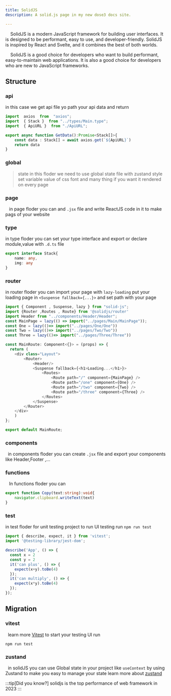 ```yaml
---
title: SolidJS
description: A solid.js page in my new dose3 docs site.

---
```


&nbsp;&nbsp;&nbsp; SolidJS is a modern JavaScript framework for building user interfaces. It is designed to be performant, easy to use, and developer-friendly. SolidJS is inspired by React and Svelte, and it combines the best of both worlds.

&nbsp;&nbsp;&nbsp; SolidJS is a good choice for developers who want to build performant, easy-to-maintain web applications. It is also a good choice for developers who are new to JavaScript frameworks.

## Structure

### api
in this case we get api file yo path your api data and return
```ts
import  axios  from  "axios";
import  { Stack }  from "../types/Main.type";
import  { ApiURL }  from "./ApiURL";

export async function GetData():Promise<Stack[]>{
    const data : Stack[] = await axios.get(`${ApiURL}`)
    return data
}
```
### global
> state
>    in this floder we need to use global state file with zustand
> style
>   set variable value of css font and many thing if you want it rendered on every page
### page
&nbsp;&nbsp; in page floder you can  and `.jsx` file and write ReactJS code in it to make pags of your website

### type
in type floder you can set your type interface and export or declare module,value with `.d.ts` file
```ts
export interface Stack{ 
    name: any, 
    img: any 
}
```
### router
in router floder you can import your page with `lazy-loading` put your loading page in `<Suspense fallback={...}>` and set path with your page
```ts
import { Component , Suspense, lazy } from "solid-js";
import {Router ,Routes , Route} from '@solidjs/router'
import Header from "../components/Header/Header";
const MainPage = lazy(() => import("../pages/Main/MainPage"));
const One = lazy(()=> import("../pages/One/One"))
const Two = lazy(()=> import("../pages/Two/Two"))
const Three = lazy(()=> import("../pages/Three/Three"))

const MainRoute: Component<{}> = (props) => {
  return (
    <div class="Layout">
        <Router>
            <Header/>
            <Suspense fallback={<h1>Loading...</h1>}>
                <Routes>
                    <Route path="/" component={MainPage} />
                    <Route path="/one" component={One} />
                    <Route path="/two" component={Two} />
                    <Route path="/three" component={Three} />
                </Routes>
            </Suspense>
        </Router>
    </div>
    )
};

export default MainRoute;
```

### components
&nbsp;&nbsp;in components floder you can create `.jsx` file and export your components like Header,Footer ,...

### functions
&nbsp;&nbsp; In functions floder you can
```ts
export function Copy(text:string):void{
    navigator.clipboard.writeText(text)
}
```
### test
in test floder for unit testing project to run UI testing run `npm run test`
```ts
import { describe, expect, it } from 'vitest';
import '@testing-library/jest-dom';

describe('App', () => {
  const x = 2
  const y = 2
  it('can plus', () => {
    expect(x+y).toBe(4)
  });
  it('can multiply', () => {
    expect(x*y).toBe(4)
  });
});
```
## Migration
### vitest
&nbsp;&nbsp;learn more <a href="https://vitest.dev/">Vitest</a> to start your testing UI run

```shell title="run unit test"
npm run test
```
### zustand
&nbsp;&nbsp;in solidJS you can use Global state in your project like `useContext` by using Zustand to make you easy to manage your state learn more about <a href="https://docs.pmnd.rs/zustand/getting-started/introduction">zustand</a>

:::tip[Did you know?]
solidjs is the top performance of web framework in 2023
:::